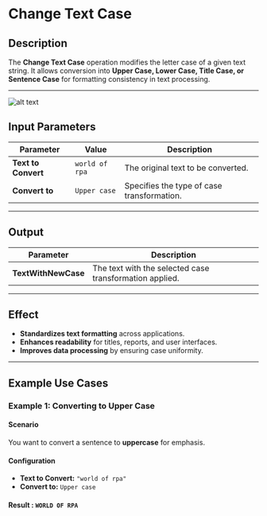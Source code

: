 # **Change Text Case**

## **Description**

The **Change Text Case** operation modifies the letter case of a given text string. It allows conversion into **Upper Case, Lower Case, Title Case, or Sentence Case** for formatting consistency in text processing.

---

![alt text](../assets/text-action/change-text-case.png)

## **Input Parameters**

| Parameter         | Value                        | Description |
|------------------|----------------------------|-------------|
| **Text to Convert** | `world of rpa`   | The original text to be converted. |
| **Convert to** | `Upper case` | Specifies the type of case transformation. |

---

## **Output**

| Parameter      | Description |
|---------------|-------------|
| **TextWithNewCase** | The text with the selected case transformation applied. |

---

## **Effect**

- **Standardizes text formatting** across applications.
- **Enhances readability** for titles, reports, and user interfaces.
- **Improves data processing** by ensuring case uniformity.

---

## **Example Use Cases**

### **Example 1: Converting to Upper Case**

#### **Scenario**

You want to convert a sentence to **uppercase** for emphasis.

#### **Configuration**

- **Text to Convert:** `"world of rpa"`
- **Convert to:** `Upper case`

#### **Result :** `WORLD OF RPA`